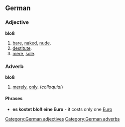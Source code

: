==German==
===Adjective===
'''bloß'''
# [[bare]], [[naked]], [[nude]].
# [[destitute]].
# [[mere]], [[sole]].

[[Category:German adjectives]]

===Adverb===
'''bloß'''
# [[merely]], [[only]]. (''colloquial'')

====Phrases====
* '''es kostet bloß eine Euro''' - it costs only one [[Euro]]

[[Category:German adverbs]]